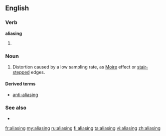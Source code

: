 ==English==

===Verb===
'''aliasing'''

# {{present participle of|[[alias]]}}

===Noun===
{{en-noun}}

# {{signal processing|graphics|sound recording}} Distortion caused by a low sampling rate, as [[Moire]] effect or [[stair-stepped]] edges.

====Derived terms====
*[[anti-aliasing]]

===See also===
* {{pedia}}

[[fr:aliasing]]
[[my:aliasing]]
[[ru:aliasing]]
[[fi:aliasing]]
[[ta:aliasing]]
[[vi:aliasing]]
[[zh:aliasing]]